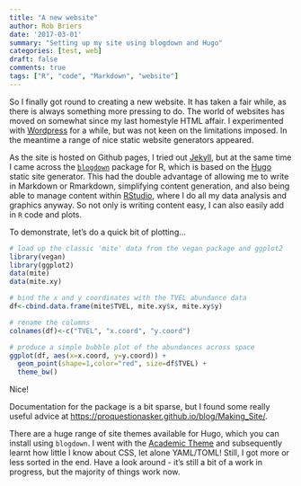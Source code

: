 ```yaml
---
title: "A new website"
author: Rob Briers
date: '2017-03-01'
summary: "Setting up my site using blogdown and Hugo"
categories: [test, web]
draft: false
comments: true
tags: ["R", "code", "Markdown", "website"]
---
```

So I finally got round to creating a new website. It has taken a fair while, as there is always something more pressing to do. The world of websites has moved on somewhat since my last homestyle HTML affair. I experimented with [Wordpress](https://www.wordpress.com) for a while, but was not keen on the limitations imposed. In the meantime a range of nice static website generators appeared.

As the site is hosted on Github pages, I tried out [Jekyll](http://jekyllrb.com/), but at the same time I came across the [`blogdown`](https://github.com/blogdown/blogdown) package for R, which is based on the [Hugo](https://gohugo.io/) static site generator. This had the double advantage of allowing me to write in  Markdown or Rmarkdown, simplifying content generation, and also being able to manage content within [RStudio](https://www.rstudio.com), where I do all my data analysis and graphics anyway. So not only is writing content easy, I can also easily add in `R` code and plots.

To demonstrate, let's do a quick bit of plotting...

```r
# load up the classic 'mite' data from the vegan package and ggplot2
library(vegan)
library(ggplot2)
data(mite)
data(mite.xy)

# bind the x and y coordinates with the TVEL abundance data
df<-cbind.data.frame(mite$TVEL, mite.xy$x, mite.xy$y)

# rename the columns
colnames(df)<-c("TVEL", "x.coord", "y.coord")

# produce a simple bubble plot of the abundances across space
ggplot(df, aes(x=x.coord, y=y.coord)) +
  geom_point(shape=1,color="red", size=df$TVEL) +
  theme_bw()
```
Nice!

Documentation for the package is a bit sparse, but I found some really useful advice at [https://proquestionasker.github.io/blog/Making_Site/](https://proquestionasker.github.io/blog/Making_Site/).

There are a huge range of site themes available for Hugo, which you can install using `blogdown`. I went with the [Academic Theme](https://github.com/gcushen/hugo-academic) and subsequently learnt how little I know about CSS, let alone YAML/TOML! Still, I got more or less sorted in the end. Have a look around - it's still a bit of a work in progress, but the majority of things work now.